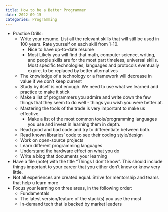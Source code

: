 ```yaml
---
title: How to be a Better Programmer
date: 2022-09-15
categories: Programming
---
```

- Practice Drills:
    - Write your resume. List all the relevant skills that will still be used in 100 years. Rate yourself on each skill from 1-10.
        - Nice to have up-to-date resume
        - Most Likely you will find that math, computer science, writing, and people skills are for the most part timeless, universal skills. Most specific technologies, languages and protocols eventually expire, to be replaced by better alternatives
    - The knowledge of a technology or a framework will decrease in value if we don't keep current
    - Study by itself is not enough. We need to use what we learned and practice to make it stick
    - Make a list of programmers you admire and write down the few things that they seem to do well - things you wish you were better at.
    - Mastering the tools of the trade is very important to make us effective.
        - Make a list of the most common tools/programming languages you use and invest in learning them in depth.
    - Read good and bad code and try to differentiate between both.
    - Read known libraries' code to see their coding style/design
    - Work on open-source projects
    - Learn different programming languages
    - Understand the hardware effect on what you do
    - Write a blog that documents your learning
- Have a file (note) with the title "Things I don't know". This should include things important to your career that you either don't know or know very little.
- Not all experiences are created equal. Strive for mentorship and teams that help u learn more
- Focus your learning on three areas, in the following order:
    - Fundamentals
    - The latest version/feature of the stack(s) you use the most
    - In-demand tech that is backed by market leaders
